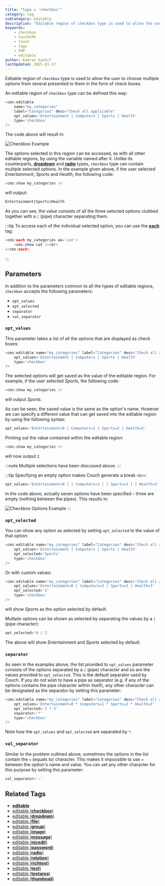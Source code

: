 ```yaml
---
title: "type = 'checkbox'"
category: tag
subCategory: editable
description: "Editable region of checkbox type is used to allow the user to choose multiple options from several presented to them in the form of check boxes."
keywords:
    - checkbox
    - CouchCMS
    - Couch
    - tags
    - PHP
    - editable
author: Kamran Kashif
lastUpdated: 2025-03-27
---
```


Editable region of `checkbox` type is used to allow the user to choose multiple options from several presented to them in the form of check boxes.

An editable region of `checkbox` type can be defined this way:

```php title="Basic Checkbox Example"
<cms:editable
    name="my_categories"
    label="Categories" desc="Check all applicable"
    opt_values='Entertainment | Computers | Sports | Health'
    type='checkbox'
/>
```

The code above will result in:

![Checkbox Example](../../../../assets/img/contents/editable-checkbox-1.gif)

The options selected in this region can be accessed, as with all other editable regions, by using the variable named after it.
Unlike its counterparts, [**dropdown**](../dropdown/) and [**radio**](../radio/) types, `checkbox` type can contain multiple selected options. In the example given above, if the user selected _Entertainment_, _Sports_ and _Health_, the following code:

```php title="Displaying Selected Values"
<cms:show my_categories />
```

will output:

```txt title="Output"
Entertainment|Sports|Health
```

As you can see, the value consists of all the three selected options clubbed together with a `|` (pipe) character separating them.

:::tip
To access each of the individual selected option, you can use the [**each**](../../each/) tag:

```php title="Iterating Through Selected Values"
<cms:each my_categories as='cat'>
    <cms:show cat /><br>
</cms:each>
```
:::

## Parameters

In addition to the parameters common to all the types of editable regions, `checkbox` accepts the following parameters:

- `opt_values`
- `opt_selected`
- `separator`
- `val_separator`

### `opt_values`

This parameter takes a list of all the options that are displayed as check boxes:

```php title="Setting Checkbox Options"
<cms:editable name="my_categories" label="Categories" desc="Check all applicable"
    opt_values='Entertainment | Computers | Sports | Health'
    type='checkbox'
/>
```

The selected options will get saved as the value of the editable region. For example, if the user selected _Sports_, the following code:

```php title="Displaying Single Selection"
<cms:show my_categories />
```

will output _Sports_.

As can be seen, the saved value is the same as the option's name. However we can specify a different value that can get saved into the editable region by using the following syntax:

```php title="Setting Custom Values"
opt_values='Entertainment=0 | Computers=1 | Sports=2 | Health=3'
```

Printing out the value contained within the editable region:

```php title="Displaying Custom Value"
<cms:show my_categories />
```

will now output `2`.

:::note
Multiple selections have been discussed above.
:::

:::tip
Specifying an empty option makes Couch generate a break `<br>`:

```php title="Adding Line Breaks"
opt_values='Entertainment=0 | | Computers=1 | | Sports=2 | | Health=3'
```

In the code above, actually seven options have been specified - three are empty (nothing between the pipes). This results in:

![Checkbox Options Example](../../../../assets/img/contents/editable-checkbox-2.gif)
:::

### `opt_selected`

You can show any option as selected by setting `opt_selected` to the value of that option:

```php title="Setting Default Selection"
<cms:editable name="my_categories" label="Categories" desc="Check all applicable"
    opt_values='Entertainment | Computers | Sports | Health'
    opt_selected='Sports'
    type='checkbox'
/>
```

Or with custom values:

```php title="Setting Default Selection with Custom Values"
<cms:editable name="my_categories" label="Categories" desc="Check all applicable"
    opt_values='Entertainment=0 | Computers=1 | Sports=2 | Health=3'
    opt_selected='2'
    type='checkbox'
/>
```

will show _Sports_ as the option selected by default.

Multiple options can be shown as selected by separating the values by a `|` (pipe character):

```php title="Setting Multiple Default Selections"
opt_selected='0 | 2'
```

The above will show _Entertainment_ and _Sports_ selected by default.

### `separator`

As seen in the examples above, the list provided to `opt_values` parameter consists of the options separated by a `|` (pipe) character and so are the values provided to `opt_selected`.
This is the default separator used by Couch. If you do not wish to have a pipe as separator (e.g. if any of the options contains the pipe character within itself), any other character can be designated as the separator by setting this parameter:

```php title="Using Custom Separator"
<cms:editable name="my_categories" label="Categories" desc="Check all applicable"
    opt_values='Entertainment=0 * Computers=1 * Sports=2 * Health=3'
    opt_selected='1 * 3'
    separator='*'
    type='checkbox'
/>
```

Note how the `opt_values` and `opt_selected` are separated by `*`.

### `val_separator`

Similar to the problem outlined above, sometimes the options in the list contain the `=` (equals to) character. This makes it impossible to use `=` between the option's name and value. You can set any other character for this purpose by setting this parameter:

```php title="Using Custom Value Separator"
val_separator=':'
```

## Related Tags

- [**editable**](../../editable/)
- [editable (**checkbox**)](../checkbox/)
- [editable (**dropdown**)](../dropdown/)
- [editable (**file**)](../file/)
- [editable (**group**)](../group/)
- [editable (**image**)](../image/)
- [editable (**message**)](../message/)
- [editable (**nicedit**)](../nicedit/)
- [editable (**password**)](../password/)
- [editable (**radio**)](../radio/)
- [editable (**relation**)](../relation/)
- [editable (**richtext**)](../richtext/)
- [editable (**text**)](../text/)
- [editable (**textarea**)](../textarea/)
- [editable (**thumbnail**)](../thumbnail/)
